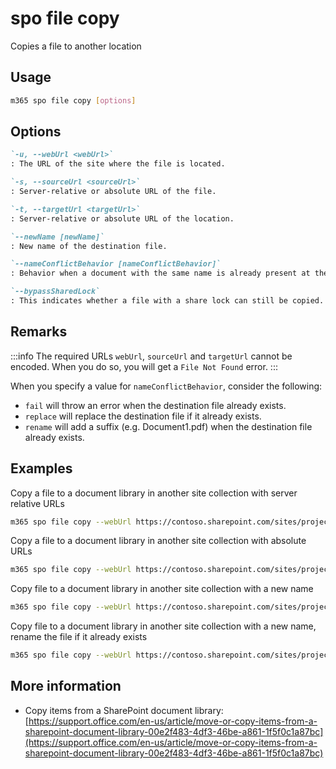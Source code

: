 
# spo file copy

Copies a file to another location

## Usage

```sh
m365 spo file copy [options]
```

## Options

```md defintion-list
`-u, --webUrl <webUrl>`
: The URL of the site where the file is located.

`-s, --sourceUrl <sourceUrl>`
: Server-relative or absolute URL of the file.

`-t, --targetUrl <targetUrl>`
: Server-relative or absolute URL of the location.

`--newName [newName]`
: New name of the destination file.

`--nameConflictBehavior [nameConflictBehavior]`
: Behavior when a document with the same name is already present at the destination. Possible values: `fail`, `replace`, `rename`. Default is `fail`.

`--bypassSharedLock`
: This indicates whether a file with a share lock can still be copied. Use this option to copy a file that is locked.
```

<Global />

## Remarks

:::info
The required URLs `webUrl`, `sourceUrl` and `targetUrl` cannot be encoded. When you do so, you will get a `File Not Found` error.
:::

When you specify a value for `nameConflictBehavior`, consider the following:

- `fail` will throw an error when the destination file already exists.
- `replace` will replace the destination file if it already exists.
- `rename` will add a suffix (e.g. Document1.pdf) when the destination file already exists.

## Examples

Copy a file to a document library in another site collection with server relative URLs

```sh
m365 spo file copy --webUrl https://contoso.sharepoint.com/sites/project --sourceUrl "/sites/project/Shared Documents/Document.pdf" --targetUrl "/sites/IT/Shared Documents"
```

Copy a file to a document library in another site collection with absolute URLs

```sh
m365 spo file copy --webUrl https://contoso.sharepoint.com/sites/project --sourceUrl "https://contoso.sharepoint.com/sites/project/Shared Documents/Document.pdf" --targetUrl "https://contoso.sharepoint.com/sites/IT/Shared Documents"
```

Copy file to a document library in another site collection with a new name

```sh
m365 spo file copy --webUrl https://contoso.sharepoint.com/sites/project --sourceUrl "/sites/project/Shared Documents/Document.pdf" --targetUrl "/sites/IT/Shared Documents" --newName "Report.pdf"
```

Copy file to a document library in another site collection with a new name, rename the file if it already exists

```sh
m365 spo file copy --webUrl https://contoso.sharepoint.com/sites/project --sourceUrl "/sites/project/Shared Documents/Document.pdf" --targetUrl "/sites/IT/Shared Documents" --newName "Report.pdf" --nameConflictBehavior rename
```

## More information

- Copy items from a SharePoint document library: [https://support.office.com/en-us/article/move-or-copy-items-from-a-sharepoint-document-library-00e2f483-4df3-46be-a861-1f5f0c1a87bc](https://support.office.com/en-us/article/move-or-copy-items-from-a-sharepoint-document-library-00e2f483-4df3-46be-a861-1f5f0c1a87bc)
